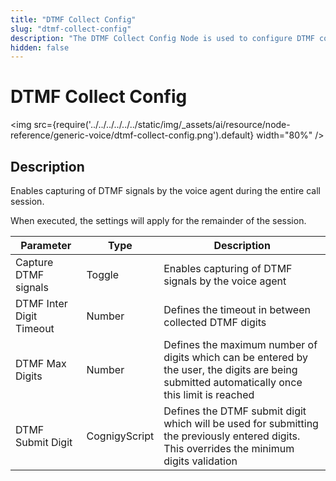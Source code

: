 ```yaml
---
title: "DTMF Collect Config"
slug: "dtmf-collect-config"
description: "The DTMF Collect Config Node is used to configure DTMF collection settings in voice conversations."
hidden: false
---
```



# DTMF Collect Config

<img src={require('../../../../../../static/img/_assets/ai/resource/node-reference/generic-voice/dtmf-collect-config.png').default} width="80%" />

## Description

<ACAndGenericNodeDeprecation />

Enables capturing of DTMF signals by the voice agent during the entire call session.

When executed, the settings will apply for the remainder of the session.

| Parameter                | Type          | Description                                                                                                                                    |
|--------------------------|---------------|------------------------------------------------------------------------------------------------------------------------------------------------|
| Capture DTMF signals     | Toggle        | Enables capturing of DTMF signals by the voice agent                                                                                           |
| DTMF Inter Digit Timeout | Number        | Defines the timeout in between collected DTMF digits                                                                                           |
| DTMF Max Digits          | Number        | Defines the maximum number of digits which can be entered by the user, the digits are being submitted automatically once this limit is reached |                         |
| DTMF Submit Digit        | CognigyScript | Defines the DTMF submit digit which will be used for submitting the previously entered digits. This overrides the minimum digits validation    |


